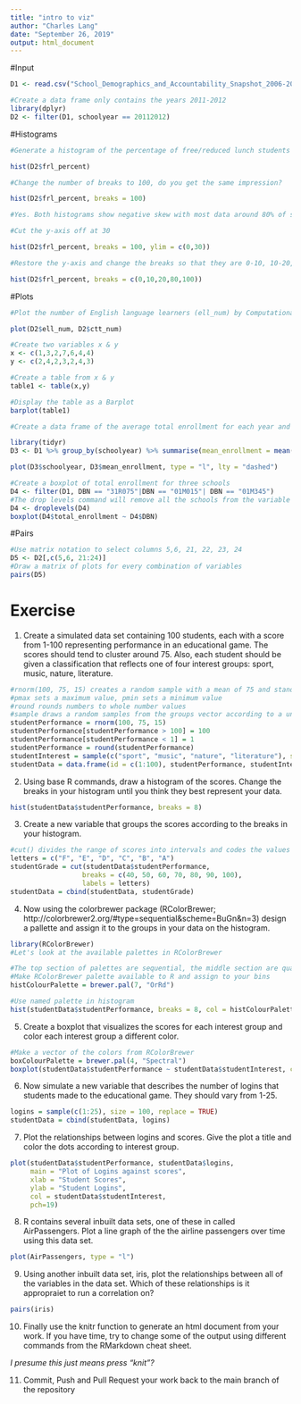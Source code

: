 ```yaml
---
title: "intro to viz"
author: "Charles Lang"
date: "September 26, 2019"
output: html_document
---
```

#Input
```r
D1 <- read.csv("School_Demographics_and_Accountability_Snapshot_2006-2012.csv", header = TRUE, sep = ",")

#Create a data frame only contains the years 2011-2012
library(dplyr)
D2 <- filter(D1, schoolyear == 20112012)
```

#Histograms
```r
#Generate a histogram of the percentage of free/reduced lunch students (frl_percent) at each school

hist(D2$frl_percent)

#Change the number of breaks to 100, do you get the same impression?

hist(D2$frl_percent, breaks = 100)

#Yes. Both histograms show negative skew with most data around 80% of students with free/reduced lunch.

#Cut the y-axis off at 30

hist(D2$frl_percent, breaks = 100, ylim = c(0,30))

#Restore the y-axis and change the breaks so that they are 0-10, 10-20, 20-80, 80-100

hist(D2$frl_percent, breaks = c(0,10,20,80,100))

```

#Plots
```r
#Plot the number of English language learners (ell_num) by Computational Thinking Test scores (ctt_num) 

plot(D2$ell_num, D2$ctt_num)

#Create two variables x & y
x <- c(1,3,2,7,6,4,4)
y <- c(2,4,2,3,2,4,3)

#Create a table from x & y
table1 <- table(x,y)

#Display the table as a Barplot
barplot(table1)

#Create a data frame of the average total enrollment for each year and plot the two against each other as a lines

library(tidyr)
D3 <- D1 %>% group_by(schoolyear) %>% summarise(mean_enrollment = mean(total_enrollment))

plot(D3$schoolyear, D3$mean_enrollment, type = "l", lty = "dashed")

#Create a boxplot of total enrollment for three schools
D4 <- filter(D1, DBN == "31R075"|DBN == "01M015"| DBN == "01M345")
#The drop levels command will remove all the schools from the variable with not data  
D4 <- droplevels(D4)
boxplot(D4$total_enrollment ~ D4$DBN)
```
#Pairs
```r
#Use matrix notation to select columns 5,6, 21, 22, 23, 24
D5 <- D2[,c(5,6, 21:24)]
#Draw a matrix of plots for every combination of variables
pairs(D5)
```
# Exercise

1. Create a simulated data set containing 100 students, each with a score from 1-100 representing performance in an educational game. The scores should tend to cluster around 75. Also, each student should be given a classification that reflects one of four interest groups: sport, music, nature, literature.

```r
#rnorm(100, 75, 15) creates a random sample with a mean of 75 and standard deviation of 15
#pmax sets a maximum value, pmin sets a minimum value
#round rounds numbers to whole number values
#sample draws a random samples from the groups vector according to a uniform distribution
studentPerformance = rnorm(100, 75, 15)
studentPerformance[studentPerformance > 100] = 100
studentPerformance[studentPerformance < 1] = 1
studentPerformance = round(studentPerformance)
studentInterest = sample(c("sport", "music", "nature", "literature"), size = 100, replace = TRUE)
studentData = data.frame(id = c(1:100), studentPerformance, studentInterest)
```

2. Using base R commands, draw a histogram of the scores. Change the breaks in your histogram until you think they best represent your data.

```r
hist(studentData$studentPerformance, breaks = 8)
```

3. Create a new variable that groups the scores according to the breaks in your histogram.

```r
#cut() divides the range of scores into intervals and codes the values in scores according to which interval they fall. We use a vector called `letters` as the labels, `letters` is a vector made up of the letters of the alphabet.
letters = c("F", "E", "D", "C", "B", "A")
studentGrade = cut(studentData$studentPerformance,
                  breaks = c(40, 50, 60, 70, 80, 90, 100),
                  labels = letters)
studentData = cbind(studentData, studentGrade)

```

4. Now using the colorbrewer package (RColorBrewer; http://colorbrewer2.org/#type=sequential&scheme=BuGn&n=3) design a pallette and assign it to the groups in your data on the histogram.

```r
library(RColorBrewer)
#Let's look at the available palettes in RColorBrewer

#The top section of palettes are sequential, the middle section are qualitative, and the lower section are diverging.
#Make RColorBrewer palette available to R and assign to your bins
histColourPalette = brewer.pal(7, "OrRd")

#Use named palette in histogram
hist(studentData$studentPerformance, breaks = 8, col = histColourPalette)
```


5. Create a boxplot that visualizes the scores for each interest group and color each interest group a different color.

```r
#Make a vector of the colors from RColorBrewer
boxColourPalette = brewer.pal(4, "Spectral")
boxplot(studentData$studentPerformance ~ studentData$studentInterest, col = boxColourPalette)
```

6. Now simulate a new variable that describes the number of logins that students made to the educational game. They should vary from 1-25.

```r
logins = sample(c(1:25), size = 100, replace = TRUE)
studentData = cbind(studentData, logins)
```

7. Plot the relationships between logins and scores. Give the plot a title and color the dots according to interest group.

```r
plot(studentData$studentPerformance, studentData$logins,
     main = "Plot of Logins against scores",
     xlab = "Student Scores",
     ylab = "Student Logins",
     col = studentData$studentInterest,
     pch=19)

```


8. R contains several inbuilt data sets, one of these in called AirPassengers. Plot a line graph of the the airline passengers over time using this data set.

```r
plot(AirPassengers, type = "l")
```

9. Using another inbuilt data set, iris, plot the relationships between all of the variables in the data set. Which of these relationships is it appropraiet to run a correlation on? 

```r
pairs(iris)
```

10. Finally use the knitr function to generate an html document from your work. If you have time, try to change some of the output using different commands from the RMarkdown cheat sheet.

*I presume this just means press "knit"?*

11. Commit, Push and Pull Request your work back to the main branch of the repository 
